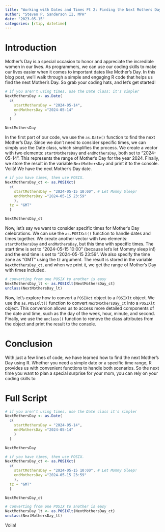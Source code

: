 ```yaml
---
title: "Working with Dates and Times Pt 2: Finding the Next Mothers Day with Simplicity"
author: "Steven P. Sanderson II, MPH"
date: "2023-05-15"
categories: [rtip, datetime]
---
```


# Introduction

Mother's Day is a special occasion to honor and appreciate the incredible women in our lives. As programmers, we can use our coding skills to make our lives easier when it comes to important dates like Mother's Day. In this blog post, we'll walk through a simple and engaging R code that helps us find the next Mother's Day. So grab your coding hats, and let's get started!

```r
# if you aren't using times, use the Date class; it's simpler
NextMothersDay <- as.Date(
  c(
    startMothersDay = "2024-05-14", 
    endMothersDay ="2024-05-14"
    )
  )

NextMothersDay
```

In the first part of our code, we use the `as.Date()` function to find the next Mother's Day. Since we don't need to consider specific times, we can simply use the Date class, which simplifies the process. We create a vector with two elements: `startMothersDay` and `endMothersDay`, both set to "2024-05-14". This represents the range of Mother's Day for the year 2024. Finally, we store the result in the variable `NextMothersDay` and print it to the console. Voilà! We have the next Mother's Day date.

```r
# if you have times, then use POSIX.
NextMothersDay_ct <- as.POSIXct(
  c(
    startMothersDay = "2024-05-15 10:00", # Let Mommy Sleep!
    endMothersDay ="2024-05-15 23:59"
    ),
  tz = "GMT"
  )

NextMothersDay_ct
```

Now, let's say we want to consider specific times for Mother's Day celebrations. We can use the `as.POSIXct()` function to handle dates and times together. We create another vector with two elements: `startMothersDay` and `endMothersDay`, but this time with specific times. The start time is set to "2024-05-15 10:00" (because let's let Mommy sleep in!) and the end time is set to "2024-05-15 23:59". We also specify the time zone as "GMT" using the tz argument. The result is stored in the variable `NextMothersDay_ct`, and when we print it, we get the range of Mother's Day with times included.

```r
# converting from one POSIX to another is easy
NextMothersDay_lt <- as.POSIXlt(NextMothersDay_ct)
unclass(NextMothersDay_lt)
```

Now, let's explore how to convert a `POSIXct` object to a `POSIXlt` object. We use the `as.POSIXlt()` function to convert `NextMothersDay_ct` into a `POSIXlt` object. This conversion allows us to access more detailed components of the date and time, such as the day of the week, hour, minute, and second. Finally, we use the `unclass()` function to remove the class attributes from the object and print the result to the console.

# Conclusion
With just a few lines of code, we have learned how to find the next Mother's Day using R. Whether you need a simple date or a specific time range, R provides us with convenient functions to handle both scenarios. So the next time you want to plan a special surprise for your mom, you can rely on your coding skills to

# Full Script

```r
# if you aren't using times, use the Date class it's simpler
NextMothersDay <- as.Date(
  c(
    startMothersDay = "2024-05-14", 
    endMothersDay ="2024-05-14"
    )
  )

NextMothersDay

# if you have times, then use POSIX.
NextMothersDay_ct <- as.POSIXct(
  c(
    startMothersDay = "2024-05-15 10:00", # Let Mommy Sleep!
    endMothersDay ="2024-05-15 23:59"
    ),
  tz = "GMT"
  )

NextMothersDay_ct

# converting from one POSIX to another is easy
NextMothersDay_lt <- as.POSIXlt(NextMothersDay_ct)
unclass(NextMothersDay_lt)
```

Voila!